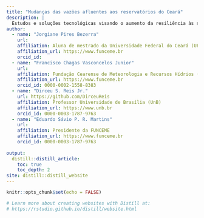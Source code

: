 ```yaml
---
title: "Mudanças das vazões afluentes aos reservatórios do Ceará"
description: |
  Estudos e soluções tecnológicas visando o aumento da resiliência às secas
author:
  - name: "Jorgiane Pires Bezerra"
    url: 
    affiliation: Aluna de mestrado da Universidade Federal do Ceará (UFC) 
    affiliation_url: https://www.funceme.br
    orcid_id: 
  - name: "Francisco Chagas Vasconcelos Junior"
    url: 
    affiliation: Fundação Cearense de Meteorologia e Recursos Hídrios (FUNCEME) 
    affiliation_url: https://www.funceme.br
    orcid_id: 0000-0002-1558-8383
  - name: "Dirceu S. Reis Jr."
    url: https://github.com/DirceuReis
    affiliation: Professor Universidade de Brasília (UnB) 
    affiliation_url: https://www.unb.br
    orcid_id: 0000-0003-1787-9763
  - name: "Eduardo Sávio P. R. Martins"
    url: 
    affiliation: Presidente da FUNCEME 
    affiliation_url: https://www.funceme.br
    orcid_id: 0000-0003-1787-9763
    
output:
  distill::distill_article:
    toc: true
    toc_depth: 2
site: distill::distill_website
---
```


```r
knitr::opts_chunk$set(echo = FALSE)

# Learn more about creating websites with Distill at:
# https://rstudio.github.io/distill/website.html

```

